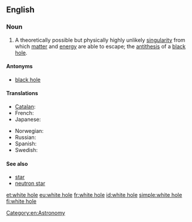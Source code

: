 ==English==
{{wikipedia}}

===Noun===
{{en-noun|head=[[white]] [[hole]]}}

# {{context|idiomatic}} A theoretically possible but physically highly unlikely [[singularity]] from which [[matter]] and [[energy]] are able to escape; the [[antithesis]] of a [[black hole]].

====Antonyms====
* [[black hole]]

====Translations====
{{trans-top|singularity}}
* [[Catalan]]: {{t-|ca|forat blanc|m}}
* French: {{t-|fr|trou blanc|m}}
* Japanese: {{t-|ja|ホワイトホール|tr=howaito hōru}}
{{trans-mid}}
* Norwegian: {{t-|no|hvitt hull|n}}
* Russian: {{t-|ru|белая дыра|f}}
* Spanish: {{t-|es|agujero blanco|m}}
* Swedish: {{t-|sv|vitt hål|n}}
{{trans-bottom}}

====See also====
* [[star]]
* [[neutron star]]

[[Category:en:Astronomy]]

[[et:white hole]]
[[eu:white hole]]
[[fr:white hole]]
[[id:white hole]]
[[simple:white hole]]
[[fi:white hole]]